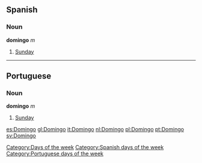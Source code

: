 ==Spanish==
===Noun===
'''domingo''' ''m''

#[[Sunday]]

----

== Portuguese ==
===Noun===
'''domingo''' ''m''

#[[Sunday]]

[[Category:Days of the week]]
[[Category:Spanish days of the week]]
[[Category:Portuguese days of the week]]

[[es:Domingo]]
[[gl:Domingo]]
[[it:Domingo]]
[[nl:Domingo]]
[[pl:Domingo]]
[[pt:Domingo]]
[[sv:Domingo]]